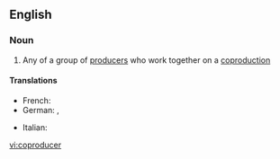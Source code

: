 ==English==

===Noun===
{{en-noun}}

# Any of a group of [[producer]]s who work together on a [[coproduction]]

====Translations====
{{trans-top|coproducer}}
* French: {{t+|fr|coproducteur|m}}
* German: {{t|de|Koproduzent|m}}, {{t|de|Koproduzentin|f}}
{{trans-mid}}
* Italian: {{t|it|coproduttore|m}}
{{trans-bottom}}

[[vi:coproducer]]